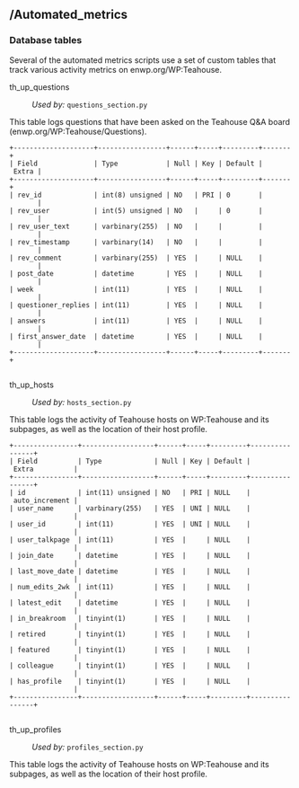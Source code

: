 == /Automated_metrics ==

=== Database tables ===
Several of the automated metrics scripts use a set of custom tables that track various activity metrics on enwp.org/WP:Teahouse. 

;th_up_questions

:''Used by:'' <code>questions_section.py</code>

This table logs questions that have been asked on the Teahouse Q&A board (enwp.org/WP:Teahouse/Questions).

 +--------------------+-----------------+------+-----+---------+-------+
 | Field              | Type            | Null | Key | Default | Extra |
 +--------------------+-----------------+------+-----+---------+-------+
 | rev_id             | int(8) unsigned | NO   | PRI | 0       |       |
 | rev_user           | int(5) unsigned | NO   |     | 0       |       |
 | rev_user_text      | varbinary(255)  | NO   |     |         |       |
 | rev_timestamp      | varbinary(14)   | NO   |     |         |       |
 | rev_comment        | varbinary(255)  | YES  |     | NULL    |       |
 | post_date          | datetime        | YES  |     | NULL    |       |
 | week               | int(11)         | YES  |     | NULL    |       |
 | questioner_replies | int(11)         | YES  |     | NULL    |       |
 | answers            | int(11)         | YES  |     | NULL    |       |
 | first_answer_date  | datetime        | YES  |     | NULL    |       |
 +--------------------+-----------------+------+-----+---------+-------+
	
;th_up_hosts

:''Used by:'' <code>hosts_section.py</code>

This table logs the activity of Teahouse hosts on WP:Teahouse and its subpages, as well as the location of their host profile.

 +----------------+------------------+------+-----+---------+----------------+
 | Field          | Type             | Null | Key | Default | Extra          |
 +----------------+------------------+------+-----+---------+----------------+
 | id             | int(11) unsigned | NO   | PRI | NULL    | auto_increment |
 | user_name      | varbinary(255)   | YES  | UNI | NULL    |                |
 | user_id        | int(11)          | YES  | UNI | NULL    |                |
 | user_talkpage  | int(11)          | YES  |     | NULL    |                |
 | join_date      | datetime         | YES  |     | NULL    |                |
 | last_move_date | datetime         | YES  |     | NULL    |                |
 | num_edits_2wk  | int(11)          | YES  |     | NULL    |                |
 | latest_edit    | datetime         | YES  |     | NULL    |                |
 | in_breakroom   | tinyint(1)       | YES  |     | NULL    |                |
 | retired        | tinyint(1)       | YES  |     | NULL    |                |
 | featured       | tinyint(1)       | YES  |     | NULL    |                |
 | colleague      | tinyint(1)       | YES  |     | NULL    |                |
 | has_profile    | tinyint(1)       | YES  |     | NULL    |                |
 +----------------+------------------+------+-----+---------+----------------+	
	
;th_up_profiles

:''Used by:'' <code>profiles_section.py</code>

This table logs the activity of Teahouse hosts on WP:Teahouse and its subpages, as well as the location of their host profile.	